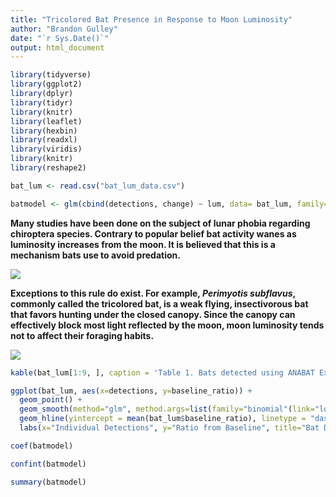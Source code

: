```yaml
---
title: "Tricolored Bat Presence in Response to Moon Luminosity"
author: "Brandon Gulley"
date: "`r Sys.Date()`"
output: html_document
---
```


```r

library(tidyverse)
library(ggplot2)
library(dplyr)
library(tidyr)
library(knitr)      
library(leaflet)
library(hexbin)
library(readxl)
library(viridis)
library(knitr)
library(reshape2)

```

```r

bat_lum <- read.csv("bat_lum_data.csv")

```

```r

batmodel <- glm(cbind(detections, change) ~ lum, data= bat_lum, family= binomial)

```

**Many studies have been done on the subject of lunar phobia regarding chiroptera species. Contrary to popular belief bat activity wanes as luminosity increases from the moon. It is believed that this is a mechanism bats use to avoid predation.**

![](images/moon.jpg)

**Exceptions to this rule do exist. For example, *Perimyotis subflavus*, commonly called the tricolored bat, is a weak flying, insectivorous bat that favors hunting under the closed canopy. Since the canopy can effectively block most light reflected by the moon, moon luminosity tends not to affect their foraging habits.**

![](images/Tricoloredbat.jpg)

``` r

kable(bat_lum[1:9, ], caption = 'Table 1. Bats detected using ANABAT Express acoustic detectors in response to increasing moon luminosity.')

```

```r

ggplot(bat_lum, aes(x=detections, y=baseline_ratio)) +
  geom_point() +
  geom_smooth(method="glm", method.args=list(family="binomial"(link="logit")), se=FALSE)+
  geom_hline(yintercept = mean(bat_lum$baseline_ratio), linetype = "dashed") +
  labs(x="Individual Detections", y="Ratio from Baseline", title="Bat Detections Based on Moon Luminosity (%)")

```

```r

coef(batmodel)

confint(batmodel)

summary(batmodel)

```
